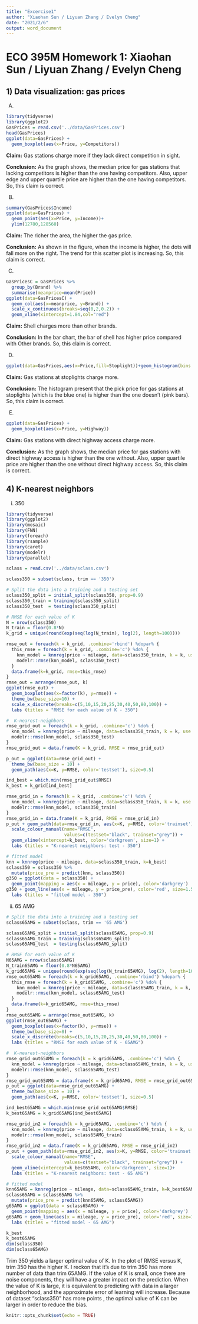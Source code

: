 ```yaml
---
title: "Excercise1"
author: "Xiaohan Sun / Liyuan Zhang / Evelyn Cheng"
date: "2021/2/6"
output: word_document
---
```

# ECO 395M Homework 1: Xiaohan Sun / Liyuan Zhang / Evelyn Cheng 

## 1) Data visualization: gas prices

(A)

```r
library(tidyverse)
library(ggplot2)
GasPrices = read.csv('../data/GasPrices.csv')
head(GasPrices)
ggplot(data=GasPrices) + 
  geom_boxplot(aes(x=Price, y=Competitors))
```

**Claim:** Gas stations charge more if they lack direct competition in sight.

**Conclusion:** As the graph shows, the median price for gas stations that lacking competitors is higher than the one having competitors. Also, upper edge and upper quartile price are higher than the one having competitors. So, this claim is correct.

(B)

```r
summary(GasPrices$Income)
ggplot(data=GasPrices) + 
  geom_point(aes(x=Price, y=Income))+
  ylim(12780,128560)
```
  
**Claim:** The richer the area, the higher the gas price.

**Conclusion:** As shown in the figure, when the income is higher, the dots will fall more on the right. The trend for this scatter plot is increasing. So, this claim is correct.

(C)

```r
GasPricesC = GasPrices %>%
  group_by(Brand) %>%
  summarise(meanprice=mean(Price))
ggplot(data=GasPricesC) + 
  geom_col(aes(x=meanprice, y=Brand)) + 
  scale_x_continuous(breaks=seq(0,2,0.2)) +
  geom_vline(xintercept=1.84,col="red")
```
  
**Claim:** Shell charges more than other brands.

**Conclusion:** In the bar chart, the bar of shell has higher price compared with Other brands. So, this claim is correct.

(D)

```r
ggplot(data=GasPrices,aes(x=Price,fill=Stoplight))+geom_histogram(bins = 30, alpha=0.4, position = "identity")
```

**Claim:** Gas stations at stoplights charge more.

**Conclusion:** The histogram present that the pick price for gas stations at stoplights (which is the blue one) is higher than the one doesn't (pink bars). So, this claim is correct.

(E)

```r
ggplot(data=GasPrices) + 
  geom_boxplot(aes(x=Price, y=Highway))
```


**Claim:** Gas stations with direct highway access charge more.

**Conclusion:** As the graph shows, the median price for gas stations  with direct highway access is higher than the one without. Also, upper quartile price are higher than the one without direct highway access. So, this claim is correct.

## 4) K-nearest neighbors

i. 350

```r
library(tidyverse)
library(ggplot2)
library(mosaic)
library(FNN)
library(foreach)
library(rsample)
library(caret)
library(modelr)
library(parallel)

sclass = read.csv('../data/sclass.csv')

sclass350 = subset(sclass, trim == '350')

# Split the data into a training and a testing set
sclass350_split = initial_split(sclass350, prop=0.9)
sclass350_train = training(sclass350_split)
sclass350_test  = testing(sclass350_split)

# RMSE for each value of K
N = nrow(sclass350)
N_train = floor(0.8*N)
k_grid = unique(round(exp(seq(log(N_train), log(2), length=100))))

rmse_out = foreach(k = k_grid, .combine='rbind') %dopar% {
  this_rmse = foreach(k = k_grid, .combine='c') %do% {
    knn_model = knnreg(price ~ mileage, data=sclass350_train, k = k, use.all=TRUE)
    modelr::rmse(knn_model, sclass350_test)
  }
  data.frame(k=k_grid, rmse=this_rmse)
}
rmse_out = arrange(rmse_out, k)
ggplot(rmse_out) + 
  geom_boxplot(aes(x=factor(k), y=rmse)) + 
  theme_bw(base_size=10) +
  scale_x_discrete(breaks=c(5,10,15,20,25,30,40,50,80,100)) +
  labs (titles = "RMSE for each value of K - 350")

#  K-nearest-neighbors
rmse_grid_out = foreach(k = k_grid, .combine='c') %do% {
  knn_model = knnreg(price ~ mileage, data=sclass350_train, k = k, use.all=TRUE)
  modelr::rmse(knn_model, sclass350_test)
}
rmse_grid_out = data.frame(K = k_grid, RMSE = rmse_grid_out)

p_out = ggplot(data=rmse_grid_out) + 
  theme_bw(base_size = 10) + 
  geom_path(aes(x=K, y=RMSE, color='testset'), size=0.5)

ind_best = which.min(rmse_grid_out$RMSE)
k_best = k_grid[ind_best]

rmse_grid_in = foreach(k = k_grid, .combine='c') %do% {
  knn_model = knnreg(price ~ mileage, data=sclass350_train, k = k, use.all=TRUE)
  modelr::rmse(knn_model, sclass350_train)
}
rmse_grid_in = data.frame(K = k_grid, RMSE = rmse_grid_in)
p_out + geom_path(data=rmse_grid_in, aes(x=K, y=RMSE, color='trainset'),size=0.5) +
  scale_colour_manual(name="RMSE",
                      values=c(testset="black", trainset="grey")) + 
  geom_vline(xintercept=k_best, color='darkgreen', size=1) +
  labs (titles = "K-nearest neighbors: test - 350")

# fitted model
knn = knnreg(price ~ mileage, data=sclass350_train, k=k_best)
sclass350 = sclass350 %>%
  mutate(price_pre = predict(knn, sclass350))
g350 = ggplot(data = sclass350) + 
  geom_point(mapping = aes(x = mileage, y = price), color='darkgrey')
g350 + geom_line(aes(x = mileage, y = price_pre), color='red', size=1.5) +
  labs (titles = "fitted model - 350")

```

ii. 65 AMG

```r
# Split the data into a training and a testing set
sclass65AMG = subset(sclass, trim == '65 AMG')

sclass65AMG_split = initial_split(sclass65AMG, prop=0.9)
sclass65AMG_train = training(sclass65AMG_split)
sclass65AMG_test  = testing(sclass65AMG_split)

# RMSE for each value of K
N65AMG = nrow(sclass65AMG)
N_train65AMG = floor(0.8*N65AMG)
k_grid65AMG = unique(round(exp(seq(log(N_train65AMG), log(2), length=100))))
rmse_out65AMG = foreach(k = k_grid65AMG, .combine='rbind') %dopar% {
  this_rmse = foreach(k = k_grid65AMG, .combine='c') %do% {
    knn_model = knnreg(price ~ mileage, data=sclass65AMG_train, k = k, use.all=TRUE)
    modelr::rmse(knn_model, sclass65AMG_test)
  }
  data.frame(k=k_grid65AMG, rmse=this_rmse)
}
rmse_out65AMG = arrange(rmse_out65AMG, k)
ggplot(rmse_out65AMG) + 
  geom_boxplot(aes(x=factor(k), y=rmse)) + 
  theme_bw(base_size=8) +
  scale_x_discrete(breaks=c(5,10,15,20,25,30,40,50,80,100)) +
  labs (titles = "RMSE for each value of K - 65AMG")

#  K-nearest-neighbors
rmse_grid_out65AMG = foreach(k = k_grid65AMG, .combine='c') %do% {
  knn_model = knnreg(price ~ mileage, data=sclass65AMG_train, k = k, use.all=TRUE)
  modelr::rmse(knn_model, sclass65AMG_test)
}
rmse_grid_out65AMG = data.frame(K = k_grid65AMG, RMSE = rmse_grid_out65AMG)
p_out = ggplot(data=rmse_grid_out65AMG) + 
  theme_bw(base_size = 10) + 
  geom_path(aes(x=K, y=RMSE, color='testset'), size=0.5)

ind_best65AMG = which.min(rmse_grid_out65AMG$RMSE)
k_best65AMG = k_grid65AMG[ind_best65AMG]

rmse_grid_in2 = foreach(k = k_grid65AMG, .combine='c') %do% {
  knn_model = knnreg(price ~ mileage, data=sclass65AMG_train, k = k, use.all=TRUE)
  modelr::rmse(knn_model, sclass65AMG_train)
}
rmse_grid_in2 = data.frame(K = k_grid65AMG, RMSE = rmse_grid_in2)
p_out + geom_path(data=rmse_grid_in2, aes(x=K, y=RMSE, color='trainset'),size=0.5) +
  scale_colour_manual(name="RMSE",
                      values=c(testset="black", trainset="grey")) + 
  geom_vline(xintercept=k_best65AMG, color='darkgreen', size=1)+
  labs (titles = "K-nearest neighbors: test - 65 AMG")

# fitted model
knn65AMG = knnreg(price ~ mileage, data=sclass65AMG_train, k=k_best65AMG)
sclass65AMG = sclass65AMG %>%
  mutate(price_pre = predict(knn65AMG, sclass65AMG))
g65AMG = ggplot(data = sclass65AMG) + 
  geom_point(mapping = aes(x = mileage, y = price), color='darkgrey')
g65AMG + geom_line(aes(x = mileage, y = price_pre), color='red', size=1.5) +
  labs (titles = "fitted model - 65 AMG")

```

```r
k_best
k_best65AMG
dim(sclass350)
dim(sclass65AMG)
```

Trim 350 yields a larger optimal value of K. In the plot of RMSE versus K, trim 350 has the higher K. I reckon that it's due to trim 350 has more number of data than trim 65AMG. If the value of K is small, once there are noise components, they will have a greater impact on the prediction. When the value of K is large, it is equivalent to predicting with data in a larger neighborhood, and the approximate error of learning will increase. Because of dataset "sclass350" has more points , the optimal value of K can be larger in order to reduce the bias.

```r
knitr::opts_chunk$set(echo = TRUE)
```

